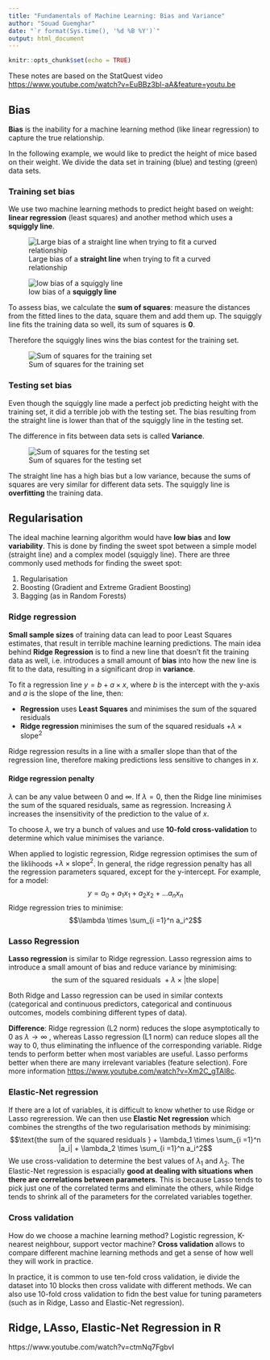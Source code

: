 ```yaml
---
title: "Fundamentals of Machine Learning: Bias and Variance"
author: "Souad Guemghar"
date: "`r format(Sys.time(), '%d %B %Y')`"
output: html_document
---
```


```r
knitr::opts_chunk$set(echo = TRUE)
```

These notes are based on the StatQuest video <https://www.youtube.com/watch?v=EuBBz3bI-aA&feature=youtu.be>

## Bias
__Bias__ is the inability for a machine learning method (like linear regression) to capture the true relationship.

In the following example, we would like to predict the height of mice based on their weight. We divide the data set in training (blue) and testing (green) data sets.

### Training set bias

We use two machine learning methods to predict height based on weight: __linear regression__ (least squares) and another method which uses a __squiggly line__.

![Large bias of a __straight line__ when trying to fit a curved relationship](Screenshot 2021-03-02 at 15.27.24.png)

![low bias of a __squiggly line__ ](Screenshot 2021-03-02 at 15.32.10.png)

To assess bias, we calculate the __sum of squares__: measure the distances from the fitted lines to the data, square them and add them up. The squiggly line fits the training data so well, its sum of squares is __0__.

Therefore the squiggly lines wins the bias contest for the training set.

![Sum of squares for the training set](Screenshot 2021-03-02 at 15.35.49.png)

### Testing set bias

Even though the squiggly line made a perfect job predicting height with the training set, it did a terrible job with the testing set. The bias resulting from the straight line is lower than that of the squiggly line in the testing set.

The difference in fits between data sets is called __Variance__.
 
![Sum of squares for the testing set](Screenshot 2021-03-02 at 18.05.12.png)

The straight line has a high bias but a low variance, because the sums of squares are very similar for different data sets. The squiggly line is __overfitting__ the training data.

## Regularisation

The ideal machine learning algorithm would have __low bias__ and __low variability__. This is done by finding the sweet spot between a simple model (straight line) and a complex model (squiggly line). There are three commonly used methods for finding the sweet spot:

1. Regularisation
1. Boosting (Gradient and Extreme Gradient Boosting)
1. Bagging (as in Random Forests)

### Ridge regression

__Small sample sizes__ of training data can lead to poor Least Squares estimates, that result in terrible machine learning predictions. The main idea behind __Ridge Regression__ is to find a new line that doesn't fit the training data as well, i.e. introduces a small amount of __bias__ into how the new line is fit to the data, resulting in a significant drop in __variance__.

To fit a regression line $y = b + a \times x$, where $b$ is the intercept with the y-axis and $a$ is the slope of the line, then:

* __Regression__ uses __Least Squares__ and minimises the sum of the squared residuals
* __Ridge regression __ minimises the sum of the squared residuals $+ \lambda \times \text{slope}^2$

Ridge regression results in a line with a smaller slope than that of the regression line, therefore making predictions less sensitive to changes in $x$.

#### Ridge regression penalty

$\lambda$ can be any value between 0 and $\infty$. If $\lambda = 0$, then the Ridge line minimises the sum of the squared residuals, same as regression. Increasing $\lambda$ increases the insensitivity of the prediction to the value of $x$.

To choose $\lambda$, we try a bunch of values and use __10-fold cross-validation__ to determine which value minimises the variance.

When applied to logistic regression, Ridge regression optimises the sum of the liklihoods $+ \lambda \times \text{slope}^2$. In general, the ridge regression penalty has all the regression parameters squared, except for the y-intercept. For example, for a model:
$$y = a_0 + a_1 x_1 + a_2 x_2 + ... a_n x_n$$ 
Ridge regression tries to minimise:
$$\lambda \times \sum_{i =1}^n a_i^2$$

### Lasso Regression

__Lasso regression__ is similar to Ridge regression. Lasso regression aims to introduce a small amount of bias and reduce variance by minimising:
$$\text{the sum of the squared residuals } + \lambda \times \left|\text{the slope}\right|$$

Both Ridge and Lasso regression can be used in similar contexts (categorical and continuous predictors, categorical and continuous outcomes, models combining different types of data).

__Difference__: Ridge regression (L2 norm) reduces the slope asymptotically to 0 as $\lambda \to \infty$ , whereas Lasso regression (L1 norm) can reduce slopes all the way to 0, thus eliminating the influence of the corresponding variable. Ridge tends to perform better when most variables are useful. Lasso performs better when there are many irrelevant variables (feature selection). Fore more information <https://www.youtube.com/watch?v=Xm2C_gTAl8c>.

### Elastic-Net regression

If there are a lot of variables, it is difficult to know whether to use Ridge or Lasso regreression. We can then use __Elastic Net regression__ which combines the strengths of the two regularisation methods by minimising:
$$\text{the sum of the squared residuals } + \lambda_1 \times \sum_{i =1}^n |a_i| + \lambda_2 \times \sum_{i =1}^n a_i^2$$
We use cross-validation to determine the best values of $\lambda_1$ and $\lambda_2$. The Elastic-Net regression is espacially __good at dealing with situations when there are correlations between parameters__. This is because Lasso tends to pick just one of the correlated terms and eliminate the others, while Ridge tends to shrink all of the parameters for the correlated variables together.

### Cross validation

How do we choose a machine learning method? Logistic regression, K-nearest neighbour, support vector machine? __Cross validation__ allows to compare different machine learning methods and get a sense of how well they will work in practice.

In practice, it is common to use ten-fold cross validation, ie divide the dataset into 10 blocks then cross validate with different methods. We can also use 10-fold cross validation to fidn the best value for tuning parameters (such as in Ridge, Lasso and Elastic-Net regression).

## Ridge, LAsso, Elastic-Net  Regression in R

https://www.youtube.com/watch?v=ctmNq7FgbvI

